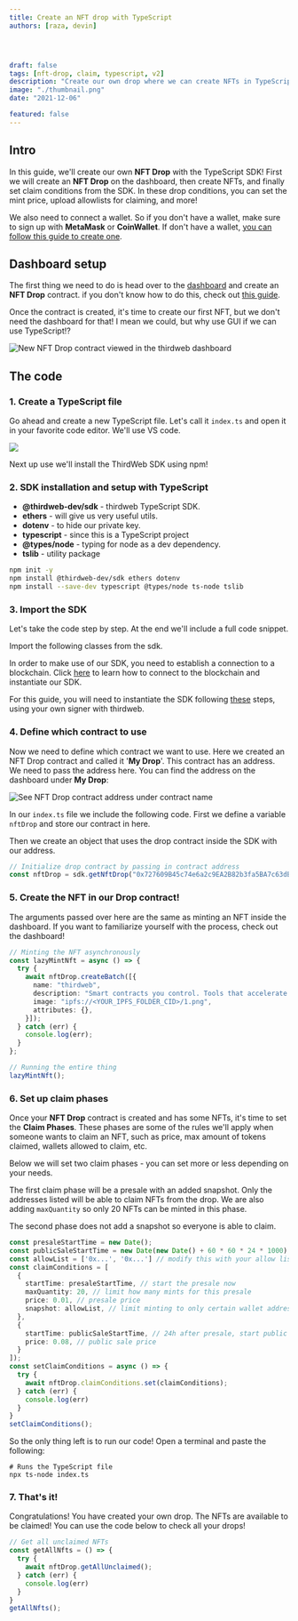 ```yaml
---
title: Create an NFT drop with TypeScript
authors: [raza, devin]




draft: false
tags: [nft-drop, claim, typescript, v2]
description: "Create our own drop where we can create NFTs in TypeScript."
image: "./thumbnail.png"
date: "2021-12-06"

featured: false
---
```


## Intro

In this guide, we'll create our own **NFT Drop** with the TypeScript SDK! First we will create an **NFT Drop** on the dashboard, then create NFTs, and finally set claim conditions from the SDK. In these drop conditions, you can set the mint price, upload allowlists for claiming, and more!

We also need to connect a wallet. So if you don't have a wallet, make sure to sign up with **MetaMask** or **CoinWallet**. If don't have a wallet, [you can follow this guide to create one](/guides/create-a-metamask-wallet). 

## Dashboard setup

The first thing we need to do is head over to the [dashboard](https://thirdweb.com/dashboard) and create an **NFT Drop** contract. if you don't know how to do this, check out [this guide](/learn/introduction).

Once the contract is created, it's time to create our first NFT, but we don't need the dashboard for that! I mean we could, but why use GUI if we can use TypeScript!?

![New NFT Drop contract viewed in the thirdweb dashboard](./nft-drop-contract-dashboard-view.png)

## The code

### 1. Create a TypeScript file

Go ahead and create a new TypeScript file. Let's call it `index.ts` and open it in your favorite code editor. We'll use VS code.

![](./terminal.png)

Next up use we'll install the ThirdWeb SDK using npm!

### 2. SDK installation and setup with TypeScript

- **@thirdweb-dev/sdk** - thirdweb TypeScript SDK.
- **ethers** - will give us very useful utils.
- **dotenv** - to hide our private key.
- **typescript** - since this is a TypeScript project
- **@types/node** - typing for node as a dev dependency.
- **tslib** - utility package

```bash
npm init -y
npm install @thirdweb-dev/sdk ethers dotenv 
npm install --save-dev typescript @types/node ts-node tslib
```

### 3. Import the SDK

Let's take the code step by step. At the end we'll include a full code snippet.

Import the following classes from the sdk.

In order to make use of our SDK, you need to establish a connection to a blockchain.
Click [here](/learn-thirdweb/connect-to-blockchain) to learn how to connect to the blockchain and instantiate our SDK.

For this guide, you will need to instantiate the SDK following [these](/learn-thirdweb/connect-to-blockchain#using-your-own-signer-with-thirdweb) steps, using your own signer with thirdweb.

### 4. Define which contract to use

Now we need to define which contract we want to use. Here we created an NFT Drop contract and called it '**My Drop**'. This contract has an address. We need to pass the address here. You can find the address on the dashboard under **My Drop**:

![See NFT Drop contract address under contract name](./nft-drop-contract-dashboard-view.png)

In our `index.ts` file we include the following code. First we define a variable `nftDrop` and store our contract in here.

Then we create an object that uses the drop contract inside the SDK with our address.

```tsx:index.ts
// Initialize drop contract by passing in contract address
const nftDrop = sdk.getNftDrop("0x727609B45c74e6a2c9EA2B82b3fa5BA7c63dBc37");
```

### 5. Create the NFT in our Drop contract!

The arguments passed over here are the same as minting an NFT inside the dashboard. If you want to familiarize yourself with the process, check out the dashboard!

```tsx:index.ts
// Minting the NFT asynchronously
const lazyMintNft = async () => {
  try {
    await nftDrop.createBatch([{
      name: "thirdweb",
      description: "Smart contracts you control. Tools that accelerate your workflow. Intuitive SDKs and widgets for developers.",
      image: "ipfs://<YOUR_IPFS_FOLDER_CID>/1.png",
      attributes: {},
    }]);
  } catch (err) {
    console.log(err);
  }
};

// Running the entire thing
lazyMintNft();
```


### 6. Set up claim phases

Once your **NFT Drop** contract is created and has some NFTs, it's time to set the **Claim Phases**. These phases are some of the rules we'll apply when someone wants to claim an NFT, such as price, max amount of tokens claimed, wallets allowed to claim, etc. 

Below we will set two claim phases - you can set more or less depending on your needs. 

The first claim phase will be a presale with an added snapshot. Only the addresses listed will be able to claim NFTs from the drop. 
We are also adding `maxQuantity` so only 20 NFTs can be minted in this phase.

The second phase does not add a snapshot so everyone is able to claim. 

```tsx:index.ts
const presaleStartTime = new Date();
const publicSaleStartTime = new Date(new Date() + 60 * 60 * 24 * 1000); // today's date + 24 hours
const allowList = ['0x...', '0x...'] // modify this with your allow list
const claimConditions = [
  {
    startTime: presaleStartTime, // start the presale now
    maxQuantity: 20, // limit how many mints for this presale
    price: 0.01, // presale price
    snapshot: allowList, // limit minting to only certain wallet addresses
  },
  {
    startTime: publicSaleStartTime, // 24h after presale, start public sale
    price: 0.08, // public sale price
  }
]);
const setClaimConditions = async () => {
  try {
    await nftDrop.claimConditions.set(claimConditions);
  } catch (err) {
    console.log(err)
  }
}
setClaimConditions();
```

So the only thing left is to run our code! Open a terminal and paste the following:

```bash:virtual-env
# Runs the TypeScript file
npx ts-node index.ts
```

### 7. That's it!

Congratulations! You have created your own drop. The NFTs are available to be claimed! You can use the code below to check all your drops!

```tsx:index.ts
// Get all unclaimed NFTs
const getAllNfts = () => {
  try {
    await nftDrop.getAllUnclaimed();
  } catch (err) {
    console.log(err)
  }
}
getAllNfts();
```